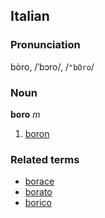 ==Italian==
===Pronunciation===
bòro, /ˈbɔro/, /<tt>"bOro</tt>/
===Noun===
'''boro''' ''m''

# [[boron]]

===Related terms===
*[[borace]]
*[[borato]]
*[[borico]]